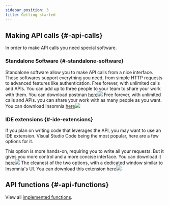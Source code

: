 ```yaml
---
sidebar_position: 3
title: Getting started
---
```


 



## Making API calls {#-api-calls}

In order to make API calls you need special software. 


### Standalone Software {#-standalone-software}

Standalone software allow you to make API calls from a nice interface. These softwares support everything you need, from simple HTTP requests to advanced features like authentication.
<Tabs>
  <TabItem value="postman" label="Postman">Free forever, with unlimited calls and APIs. You can add up to three people to your team to share your work with them.
    You can download postman <a href="https://www.postman.com/downloads/">here</a><img src="/img/docs/intro-api/postman.png"></img></TabItem>
  <TabItem value="insomnia" label="Insomnia">Free forever, with unlimited calls and APIs. you can share your work with as many people as you want.
  You can download Insomnia <a href="https://insomnia.rest/download">here</a><img src="/img/docs/intro-api/insomnia.png"></img></TabItem>
</Tabs>


### IDE extensions {#-ide-extensions}

If you plan on writing code that leverages the API, you may want to use an IDE extension. Visual Studio Code being the most popular, here are a few options for it.

<Tabs>
  <TabItem value="rest client" label="Rest Client">This option is more hands-on, requiring you to write all your requests. But it gives you more control and a more concise interface. You can download it <a href="https://marketplace.visualstudio.com/items?itemName=humao.rest-client">here</a><img src="/img/docs/intro-api/rest-client.png"></img></TabItem>
  <TabItem value="thunder client" label="Thunder Client">The cleanest of the two options, with a dedicated window similar to Insomnia's UI. You can download this extension <a href="https://marketplace.visualstudio.com/items?itemName=rangav.vscode-thunder-client">here</a><img src="/img/docs/intro-api/thunder-client.png"></img></TabItem>
</Tabs>

<!-- 
<p>If you a standalone software, you can use <a href="https://www.postman.com/downloads/">Postman</a> or <a href="https://insomnia.rest/download">Insomnia</a>. Both are free and essentially do the same thing. </p>
<p>There are extensions for Visual Studio Code that can be used to make API calls, such as <a href="https://marketplace.visualstudio.com/items?itemName=humao.rest-client">Rest Client</a> and <a href="https://marketplace.visualstudio.com/items?itemName=rangav.vscode-thunder-client">Thunder Client</a>.</p>
 -->


## API functions {#-api-functions}

View all  [implemented functions](https://documenter.getpostman.com/view/7749159/TzJsexSC).
